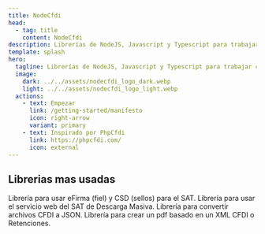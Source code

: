 ```yaml
---
title: NodeCfdi
head:
  - tag: title
    content: NodeCfdi
description: Librerías de NodeJS, Javascript y Typescript para trabajar con CFDI y otras herramientas del SAT.
template: splash
hero:
  tagline: Librerías de NodeJS, Javascript y Typescript para trabajar con CFDI y otras herramientas del SAT
  image:
    dark: ../../assets/nodecfdi_logo_dark.webp
    light: ../../assets/nodecfdi_logo_light.webp
  actions:
    - text: Empezar
      link: /getting-started/manifesto
      icon: right-arrow
      variant: primary
    - text: Inspirado por PhpCfdi
      link: https://phpcfdi.com/
      icon: external
---
```



## Librerias mas usadas

<CardGrid stagger>
  <Card
    title="Credentials"
    icon="seti:license"
  >
    Librería para usar eFirma (fiel) y CSD (sellos) para el SAT.
  </Card>
  <Card
    title="SAT WS Descarga Masiva"
    icon="seti:argdown"
  >
    Librería para usar el servicio web del SAT de Descarga Masiva.
  </Card>
  <Card
    title="CFDI to JSON"
    icon="seti:json"
  >
    Librería para convertir archivos CFDI a JSON.
  </Card>
  <Card
    title="CFDI to PDF"
    icon="seti:pdf"
  >
    Librería para crear un pdf basado en un XML CFDI o Retenciones.
  </Card>
</CardGrid>
